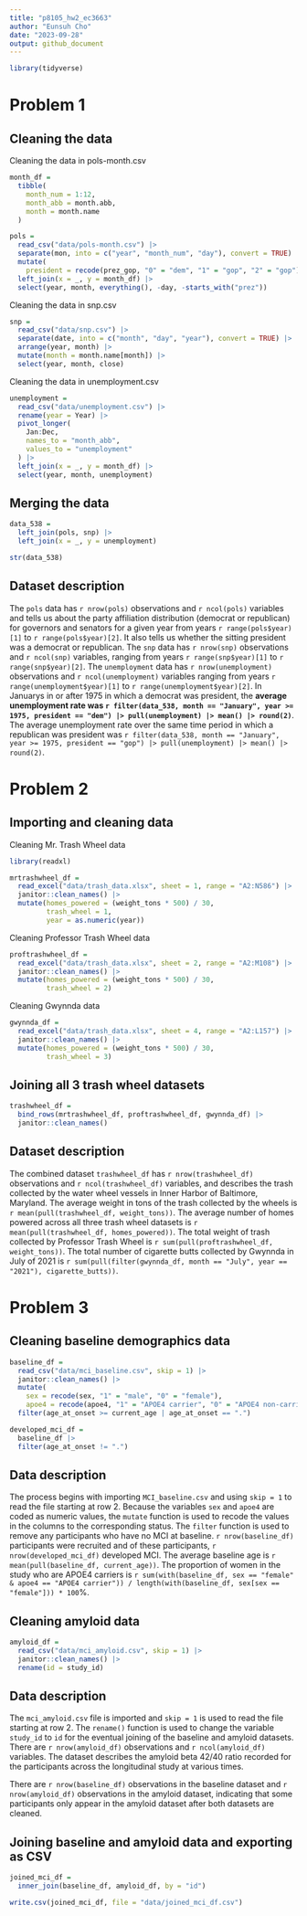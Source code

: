 ```yaml
---
title: "p8105_hw2_ec3663"
author: "Eunsuh Cho"
date: "2023-09-28"
output: github_document
---
```


```r
library(tidyverse)
```


# Problem 1

## Cleaning the data

Cleaning the data in pols-month.csv

```r
month_df = 
  tibble(
    month_num = 1:12,
    month_abb = month.abb,
    month = month.name
  )

pols = 
  read_csv("data/pols-month.csv") |>
  separate(mon, into = c("year", "month_num", "day"), convert = TRUE) |>
  mutate(
    president = recode(prez_gop, "0" = "dem", "1" = "gop", "2" = "gop")) |>
  left_join(x = _, y = month_df) |> 
  select(year, month, everything(), -day, -starts_with("prez")) 
```

Cleaning the data in snp.csv

```r
snp = 
  read_csv("data/snp.csv") |>
  separate(date, into = c("month", "day", "year"), convert = TRUE) |>
  arrange(year, month) |>
  mutate(month = month.name[month]) |>
  select(year, month, close) 
```

Cleaning the data in unemployment.csv

```r
unemployment = 
  read_csv("data/unemployment.csv") |>
  rename(year = Year) |>
  pivot_longer(
    Jan:Dec, 
    names_to = "month_abb",
    values_to = "unemployment"
  ) |> 
  left_join(x = _, y = month_df) |> 
  select(year, month, unemployment)
```

## Merging the data

```r
data_538 = 
  left_join(pols, snp) |>
  left_join(x = _, y = unemployment)

str(data_538)
```

## Dataset description

The `pols` data has `r nrow(pols)` observations and `r ncol(pols)` variables and tells us about the party affiliation distribution (democrat or republican) for governors and senators for a given year from years `r range(pols$year)[1]` to `r range(pols$year)[2]`. It also tells us whether the sitting president was a democrat or republican. The `snp` data has `r nrow(snp)` observations and `r ncol(snp)` variables, ranging from years `r range(snp$year)[1]` to `r range(snp$year)[2]`. The `unemployment` data has `r nrow(unemployment)` observations and `r ncol(unemployment)` variables ranging from years `r range(unemployment$year)[1]` to `r range(unemployment$year)[2]`. In Januarys in or after 1975 in which a democrat was president, the **average unemployment rate was `r filter(data_538, month == "January", year >= 1975, president == "dem") |> pull(unemployment) |> mean() |> round(2)`**.  The average unemployment rate over the same time period in which a republican was president was `r filter(data_538, month == "January", year >= 1975, president == "gop") |> pull(unemployment) |> mean() |> round(2)`.



# Problem 2

## Importing and cleaning data

Cleaning Mr. Trash Wheel data

```r
library(readxl)

mrtrashwheel_df =
  read_excel("data/trash_data.xlsx", sheet = 1, range = "A2:N586") |> 
  janitor::clean_names() |> 
  mutate(homes_powered = (weight_tons * 500) / 30,
         trash_wheel = 1,
         year = as.numeric(year))
```

Cleaning Professor Trash Wheel data

```r
proftrashwheel_df =
  read_excel("data/trash_data.xlsx", sheet = 2, range = "A2:M108") |> 
  janitor::clean_names() |> 
  mutate(homes_powered = (weight_tons * 500) / 30,
         trash_wheel = 2)
```

Cleaning Gwynnda data
```r
gwynnda_df =
  read_excel("data/trash_data.xlsx", sheet = 4, range = "A2:L157") |> 
  janitor::clean_names() |> 
  mutate(homes_powered = (weight_tons * 500) / 30,
         trash_wheel = 3)
```

## Joining all 3 trash wheel datasets

```r
trashwheel_df =
  bind_rows(mrtrashwheel_df, proftrashwheel_df, gwynnda_df) |> 
  janitor::clean_names()
```

## Dataset description

The combined dataset `trashwheel_df` has `r nrow(trashwheel_df)` observations and `r ncol(trashwheel_df)` variables, and describes the trash collected by the water wheel vessels in Inner Harbor of Baltimore, Maryland. The average weight in tons of the trash collected by the wheels is `r mean(pull(trashwheel_df, weight_tons))`. The average number of homes powered across all three trash wheel datasets is `r mean(pull(trashwheel_df, homes_powered))`. The total weight of trash collected by Professor Trash Wheel is `r sum(pull(proftrashwheel_df, weight_tons))`. The total number of cigarette butts collected by Gwynnda in July of 2021 is `r sum(pull(filter(gwynnda_df, month == "July", year == "2021"), cigarette_butts))`.

# Problem 3

## Cleaning baseline demographics data

```r
baseline_df =
  read_csv("data/mci_baseline.csv", skip = 1) |> 
  janitor::clean_names() |> 
  mutate(
    sex = recode(sex, "1" = "male", "0" = "female"),
    apoe4 = recode(apoe4, "1" = "APOE4 carrier", "0" = "APOE4 non-carrier")) |> 
  filter(age_at_onset >= current_age | age_at_onset == ".")

developed_mci_df =
  baseline_df |> 
  filter(age_at_onset != ".")
```

## Data description

The process begins with importing `MCI_baseline.csv` and using `skip = 1` to read the file starting at row 2. Because the variables `sex` and `apoe4` are coded as numeric values, the `mutate` function is used to recode the values in the columns to the corresponding status. The `filter` function is used to remove any participants who have no MCI at baseline. `r nrow(baseline_df)` participants were recruited and of these participants, `r nrow(developed_mci_df)` developed MCI. The average baseline age is `r mean(pull(baseline_df, current_age))`. The proportion of women in the study who are APOE4 carriers is `r sum(with(baseline_df, sex == "female" & apoe4 == "APOE4 carrier")) / length(with(baseline_df, sex[sex == "female"])) * 100`%.

## Cleaning amyloid data

```r
amyloid_df =
  read_csv("data/mci_amyloid.csv", skip = 1) |> 
  janitor::clean_names() |> 
  rename(id = study_id)
```

## Data description

The `mci_amyloid.csv` file is imported and `skip = 1` is used to read the file starting at row 2. The `rename()` function is used to change the variable `study_id` to `id` for the eventual joining of the baseline and amyloid datasets. There are `r nrow(amyloid_df)` observations and `r ncol(amyloid_df)` variables. The dataset describes the amyloid beta 42/40 ratio recorded for the participants across the longitudinal study at various times.

There are `r nrow(baseline_df)` observations in the baseline dataset and `r nrow(amyloid_df)` observations in the amyloid dataset, indicating that some participants only appear in the amyloid dataset after both datasets are cleaned.

## Joining baseline and amyloid data and exporting as CSV

```r
joined_mci_df =
  inner_join(baseline_df, amyloid_df, by = "id")

write.csv(joined_mci_df, file = "data/joined_mci_df.csv")
```

